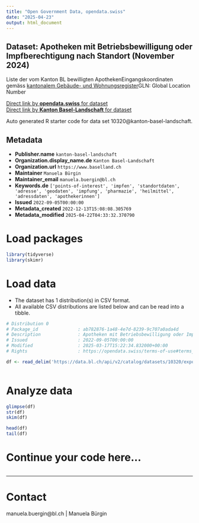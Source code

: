 ```yaml
---
title: "Open Government Data, opendata.swiss"
date: "2025-04-23"
output: html_document
---
```


## Dataset: Apotheken mit Betriebsbewilligung oder Impfberechtigung nach Standort (November 2024)

Liste der vom Kanton BL bewilligten ApothekenEingangskoordinaten gemäss [kantonalem Gebäude- und Wohnungsregister](https://data.bl.ch/explore/dataset/12180)GLN: Global Location Number

[Direct link by **opendata.swiss** for dataset](https://opendata.swiss/de/dataset/apotheken-mit-betriebsbewilligung-oder-impfberechtigung-nach-standort-september-2022)<br>
[Direct link by **Kanton Basel-Landschaft** for dataset](https://data.bl.ch/explore/dataset/10320/)

Auto generated R starter code for data set 10320@kanton-basel-landschaft.

## Metadata

- **Publisher.name** `kanton-basel-landschaft`
- **Organization.display_name.de** `Kanton Basel-Landschaft`
- **Organization.url** `https://www.baselland.ch`
- **Maintainer** `Manuela Bürgin`
- **Maintainer_email** `manuela.buergin@bl.ch`
- **Keywords.de** `['points-of-interest', 'impfen', 'standortdaten', 'adresse', 'geodaten', 'impfung', 'pharmazie', 'heilmittel', 'adressdaten', 'apothekerinnen']`
- **Issued** `2022-09-05T00:00:00`
- **Metadata_created** `2022-12-13T15:08:08.305769`
- **Metadata_modified** `2025-04-22T04:33:32.370790`


# Load packages

```r

library(tidyverse)
library(skimr)

```

# Load data

-   The dataset has 1 distribution(s) in CSV format.
-   All available CSV distributions are listed below and can be read into a tibble.

```r

# Distribution 0
# Package_id               : ab782876-1a48-4e7d-8239-9c707a0ada4d
# Description              : Apotheken mit Betriebsbewilligung oder Impfberechtigung nach Standort (November 2024) (csv)
# Issued                   : 2022-09-05T00:00:00
# Modified                 : 2025-03-17T15:22:34.832000+00:00
# Rights                   : https://opendata.swiss/terms-of-use#terms_by

df <- read_delim('https://data.bl.ch/api/v2/catalog/datasets/10320/exports/csv?use_labels=true')



```

# Analyze data

```r

glimpse(df)
str(df)
skim(df)

head(df)
tail(df)

```

# Continue your code here...

```r

```

------------------------------------------------------------------------

# Contact

manuela.buergin@bl.ch | Manuela Bürgin
